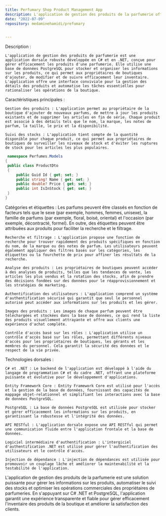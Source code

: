 ```yaml
---
title: Perfumary Shop Product Management App
description: L'application de gestion des produits de la parfumerie offre une interface conviviale pour gérer les détails des différents produits et automatise les tâches essentielles afin de rationaliser les opérations de la boutique.
date: "2022-07-09"
repository: medaminehamidi/prefumary

  
---
```

Description :


    L'application de gestion des produits de parfumerie est une application dorsale robuste développée en C# et en .NET, conçue pour gérer efficacement les produits d'une parfumerie. Elle utilise une base de données PostgreSQL pour stocker et organiser les informations sur les produits, ce qui permet aux propriétaires de boutiques d'ajouter, de modifier et de suivre efficacement leur inventaire. L'application offre une interface conviviale pour la gestion des détails des produits et automatise les tâches essentielles pour rationaliser les opérations de la boutique.

Caractéristiques principales :

    Gestion des produits : L'application permet au propriétaire de la boutique d'ajouter de nouveaux parfums, de mettre à jour les produits existants et de supprimer les articles en fin de série. Chaque produit est associé à des détails tels que le nom, la marque, les notes de parfum, la taille, le prix et la disponibilité.

    Suivi des stocks : L'application tient compte de la quantité disponible pour chaque produit, ce qui permet aux propriétaires de boutiques de surveiller les niveaux de stock et d'éviter les ruptures de stock pour les articles les plus populaires.
   ```csharp
    namespace Perfumes.Models
{
    public class ProductDto
    {
        public Guid Id { get; set; }
        public string? Name { get; set; }
        public double? Price { get; set; }
        public int IsInStock { get; set; }
    }
}
 ```
  Catégories et étiquettes : Les parfums peuvent être classés en fonction de facteurs tels que le sexe (par exemple, hommes, femmes, unisexe), la famille de parfums (par exemple, floral, boisé, oriental) et l'occasion (par exemple, décontracté, formel). En outre, des étiquettes peuvent être attribuées aux produits pour faciliter la recherche et le filtrage.

    Recherche et filtrage : L'application propose une fonction de recherche pour trouver rapidement des produits spécifiques en fonction du nom, de la marque ou des notes de parfum. Les utilisateurs peuvent également appliquer des filtres basés sur les catégories, les étiquettes ou la fourchette de prix pour affiner les résultats de la recherche.

    Analyse des produits : Les propriétaires de boutiques peuvent accéder à des analyses de produits, telles que les tendances de vente, les articles les plus vendus et la rotation des stocks, afin de prendre des décisions fondées sur des données pour le réapprovisionnement et les stratégies de marketing.

    Authentification des utilisateurs : L'application comprend un système d'authentification sécurisé qui garantit que seul le personnel autorisé peut accéder aux informations sur les produits et les gérer.

    Images des produits : Les images de chaque parfum peuvent être téléchargées et stockées dans la base de données, ce qui rend la liste des produits visuellement attrayante et offre aux clients une expérience d'achat complète.

    Contrôle d'accès basé sur les rôles : L'application utilise un contrôle d'accès basé sur les rôles, permettant différents niveaux d'accès pour les propriétaires de boutiques, les gérants et les membres du personnel. Cela garantit la sécurité des données et le respect de la vie privée.

Technologies dorsales :

    C# et .NET : Le backend de l'application est développé à l'aide du langage de programmation C# et du cadre .NET, offrant une plateforme puissante et évolutive pour le développement d'applications.

    Entity Framework Core : Entity Framework Core est utilisé pour l'accès et la gestion de la base de données, fournissant des capacités de mappage objet-relationnel et simplifiant les interactions avec la base de données PostgreSQL.

    PostgreSQL : La base de données PostgreSQL est utilisée pour stocker et gérer efficacement les informations sur les produits, en garantissant la robustesse et l'intégrité des données.

    API RESTful : L'application dorsale expose une API RESTful qui permet une communication fluide entre l'application frontale et la base de données.

    Logiciel intermédiaire d'authentification : L'intergiciel d'authentification .NET est utilisé pour gérer l'authentification des utilisateurs et le contrôle d'accès.

    Injection de dépendance : L'injection de dépendances est utilisée pour promouvoir un couplage lâche et améliorer la maintenabilité et la testabilité de l'application.

L'application de gestion des produits de la parfumerie est une solution puissante pour gérer les informations sur les produits, automatiser le suivi des stocks et optimiser les opérations commerciales des propriétaires de parfumeries. En s'appuyant sur C# .NET et PostgreSQL, l'application garantit une expérience transparente et fiable pour gérer efficacement l'inventaire des produits de la boutique et améliorer la satisfaction des clients.